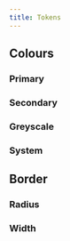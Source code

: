 ```yaml
---
title: Tokens
---
```



## Colours
### Primary
<Colors type='primary' />

### Secondary
<Colors type='secondary' />

### Greyscale
<Colors type='greyscale' />

### System
<Colors type='system' />

## Border
### Radius
<Border type='radius' />

### Width
<Border type='width' />